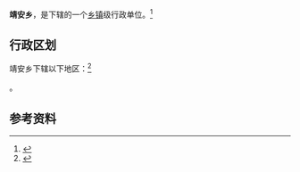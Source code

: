 {{中国乡级行政区|62/04/21/211/000}}

'''靖安乡'''，是{{PRC admin/fullname|62/04/21/211/000|3}}下辖的一个[[乡镇|乡镇]]级行政单位。<ref>{{PRC admin/ref sgc|{{PRC admin/parent|62/04/21/211/000}}}}</ref>

== 行政区划 ==

靖安乡下辖以下地区：<ref>{{PRC admin/ref sgc|62/04/21/211/000}}</ref>

{{PRC admin/children|62/04/21/211/000}}。

== 参考资料 ==

{{reflist}}

{{行政区划小作品}}
{{PRC admin/navcat|62/04/21/211/000}}